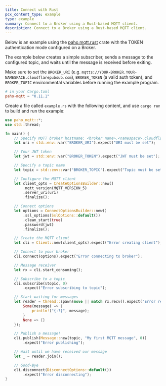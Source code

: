 ```yaml
---
title: Connect with Rust
pcx_content_type: example
type: example
summary: Connect to a Broker using a Rust-based MQTT client.
description: Connect to a Broker using a Rust-based MQTT client.
---
```


Below is an example using the [paho.mqtt.rust](https://github.com/eclipse/paho.mqtt.rust) crate with the TOKEN authentication mode configured on a Broker.

The example below creates a simple subscriber, sends a message to the configured topic, and waits until the message is received before exiting.

Make sure to set the `BROKER_URI` (e.g. `mqtts://YOUR-BROKER.YOUR-NAMESPACE.cloudflarepubsub.com`), `BROKER_TOKEN` (a valid auth token), and `BROKER_TOPIC` environmental variables before running the example program.

```toml
# in your Cargo.toml
paho-mqtt = "0.11.1"
```

Create a file called `example.rs` with the following content, and use `cargo run` to build and run the example:

```rust
use paho_mqtt::*;
use std::thread;

fn main() {
    // Specify MQTT broker hostname: <broker name>.<namespace>.cloudflarepubsub.com
    let uri = std::env::var("BROKER_URI").expect("URI must be set");

    // Your JWT token
    let jwt = std::env::var("BROKER_TOKEN").expect("JWT must be set");

    // Specify a topic name
    let topic = std::env::var("BROKER_TOPIC").expect("Topic must be set");

    // Configure the MQTT client
    let client_opts = CreateOptionsBuilder::new()
        .mqtt_version(MQTT_VERSION_5)
        .server_uri(uri)
        .finalize();

    // Connect options
    let options = ConnectOptionsBuilder::new()
        .ssl_options(SslOptions::default())
        .clean_start(true)
        .password(jwt)
        .finalize();

    // Create the MQTT client
    let cli = Client::new(client_opts).expect("Error creating client");

    // Connect to your broker
    cli.connect(options).expect("Error connecting to broker");

    // Message receiver
    let rx = cli.start_consuming();

    // Subscribe to a topic
    cli.subscribe(&topic, 0)
        .expect("Error subscribing to topic");

    // Start waiting for messages
    let reader = thread::spawn(move || match rx.recv().expect("Error receiving message") {
        Some(message) => {
            println!("{:?}", message);
        }
        None => {}
    });

    // Publish a message!
    cli.publish(Message::new(topic, "My first MQTT message", 0))
        .expect("Error publishing");

    // Wait until we have received our message
    let _ = reader.join();

    // Good-Bye
    cli.disconnect(DisconnectOptions::default())
        .expect("Error disconnecting");
}
```
